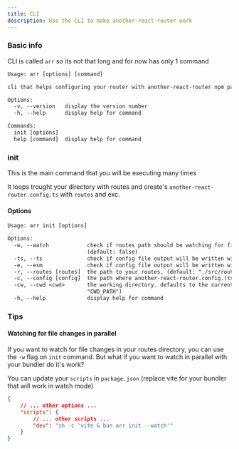 ```yaml
---
title: CLI
description: Use the CLI to make another-react-router work
---
```


### Basic info

CLI is called `arr` so its not that long and for now has only 1 command

```txt
Usage: arr [options] [command]

cli that helps configuring your router with another-react-router npm package

Options:
  -v, --version   display the version number
  -h, --help      display help for command

Commands:
  init [options]
  help [command]  display help for command
```

### init

This is the main command that you will be executing many times

It loops trought your directory with routes and create's `another-react-router.config.ts` with `routes` and exc.

#### Options

```txt
Usage: arr init [options]

Options:
  -w, --watch            check if routes path should be watching for file changes, and regenerate config if it is.
                         (default: false)
  -ts, --ts              check if config file output will be written with typescript rules. (default: true)
  -e, --esm              check if config file output will be written with esm rules. (default: false)
  -r, --routes [routes]  the path to your routes. (default: "./src/routes/")
  -c, --config [config]  the path where another-react-router.config.(ts/js) file will be initialized. (default: "./")
  -cw, --cwd <cwd>       the working directory. defaults to the current directory. (default:
                         "CWD_PATH")
  -h, --help             display help for command
```

### Tips

#### Watching for file changes in parallel

If you want to watch for file changes in your routes directory, you can use the `-w` flag on `init` command. But what if you want to watch in parallel with your bundler do it's work?

You can update your `scripts` in `package.json` (replace vite for your bundler that will work in watch mode)

```json title="package.json" {5}
{
	// ... other options ...
	"scripts": {
		// ... other scripts ...
		"dev": "sh -c 'vite & bun arr init --watch'"
	}
}
```
